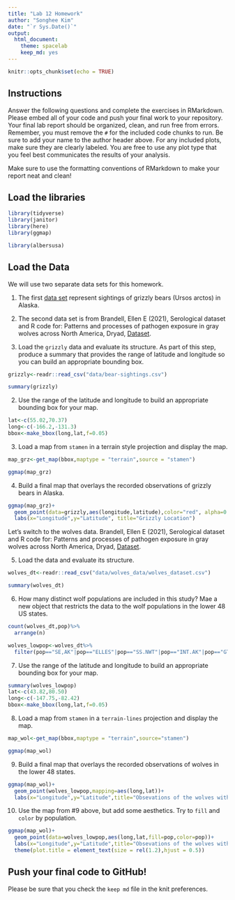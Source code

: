 ```yaml
---
title: "Lab 12 Homework"
author: "Songhee Kim"
date: "`r Sys.Date()`"
output:
  html_document: 
    theme: spacelab
    keep_md: yes
---
```


```r
knitr::opts_chunk$set(echo = TRUE)
```

## Instructions
Answer the following questions and complete the exercises in RMarkdown. Please embed all of your code and push your final work to your repository. Your final lab report should be organized, clean, and run free from errors. Remember, you must remove the `#` for the included code chunks to run. Be sure to add your name to the author header above. For any included plots, make sure they are clearly labeled. You are free to use any plot type that you feel best communicates the results of your analysis.  

Make sure to use the formatting conventions of RMarkdown to make your report neat and clean!  

## Load the libraries
```r
library(tidyverse)
library(janitor)
library(here)
library(ggmap)
``` 

```r
library(albersusa)
```

## Load the Data
We will use two separate data sets for this homework.  

1. The first [data set](https://rcweb.dartmouth.edu/~f002d69/workshops/index_rspatial.html) represent sightings of grizzly bears (Ursos arctos) in Alaska.  

2. The second data set is from Brandell, Ellen E (2021), Serological dataset and R code for: Patterns and processes of pathogen exposure in gray wolves across North America, Dryad, [Dataset](https://doi.org/10.5061/dryad.5hqbzkh51).  


1. Load the `grizzly` data and evaluate its structure. As part of this step, produce a summary that provides the range of latitude and longitude so you can build an appropriate bounding box.
```r
grizzly<-readr::read_csv("data/bear-sightings.csv")
```

```r
summary(grizzly)
```


2. Use the range of the latitude and longitude to build an appropriate bounding box for your map.
```r
lat<-c(55.02,70.37)
long<-c(-166.2,-131.3)
bbox<-make_bbox(long,lat,f=0.05)
```

3. Load a map from `stamen` in a terrain style projection and display the map.
```r
map_grz<-get_map(bbox,maptype = "terrain",source = "stamen")
```

```r
ggmap(map_grz)
```
4. Build a final map that overlays the recorded observations of grizzly bears in Alaska.
```r
ggmap(map_grz)+
  geom_point(data=grizzly,aes(longitude,latitude),color="red", alpha=0.5, size=1)+
  labs(x="Longitude",y="Latitude", title="Grizzly Location")
```

Let's switch to the wolves data. Brandell, Ellen E (2021), Serological dataset and R code for: Patterns and processes of pathogen exposure in gray wolves across North America, Dryad, [Dataset](https://doi.org/10.5061/dryad.5hqbzkh51).  

5. Load the data and evaluate its structure.  
```r
wolves_dt<-readr::read_csv("data/wolves_data/wolves_dataset.csv")
```

```r
summary(wolves_dt)
```

6. How many distinct wolf populations are included in this study? Mae a new object that restricts the data to the wolf populations in the lower 48 US states.
```r
count(wolves_dt,pop)%>%
  arrange(n)
```
```r
wolves_lowpop<-wolves_dt%>%
  filter(pop=="SE,AK"|pop=="ELLES"|pop=="SS.NWT"|pop=="INT.AK"|pop=="GTNP")
```


7. Use the range of the latitude and longitude to build an appropriate bounding box for your map.
```r
summary(wolves_lowpop)
lat<-c(43.82,80.50)
long<-c(-147.75,-82.42)
bbox<-make_bbox(long,lat,f=0.05)
```

8.  Load a map from `stamen` in a `terrain-lines` projection and display the map.
```r
map_wol<-get_map(bbox,maptype = "terrain",source="stamen")
```

```r
ggmap(map_wol)
```

9. Build a final map that overlays the recorded observations of wolves in the lower 48 states.
```r
ggmap(map_wol)+
  geom_point(wolves_lowpop,mapping=aes(long,lat))+
  labs(x="Longitude",y="Latitude",title="Obsevations of the wolves with lowest 5 population is the US")
```


10. Use the map from #9 above, but add some aesthetics. Try to `fill` and `color` by population.
```r
ggmap(map_wol)+
  geom_point(data=wolves_lowpop,aes(long,lat,fill=pop,color=pop))+
  labs(x="Longitude",y="Latitude",title="Obsevations of the wolves with lowest 5 population in the US")+
  theme(plot.title = element_text(size = rel(1.2),hjust = 0.5))
```



## Push your final code to GitHub!
Please be sure that you check the `keep md` file in the knit preferences. 